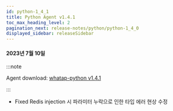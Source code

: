 ```yaml
---
id: python-1_4_1
title: Python Agent v1.4.1
toc_max_heading_level: 2
pagination_next: release-notes/python/python-1_4_0
displayed_sidebar: releaseSidebar
---
```


#### 2023년 7월 10일

:::note

Agent download: [whatap-python v1.4.1](https://pypi.org/project/whatap-python/1.4.1/)

:::

- <Status>Fixed</Status> Redis injection 시 파라미터 누락으로 인한 타입 에러 현상 수정
